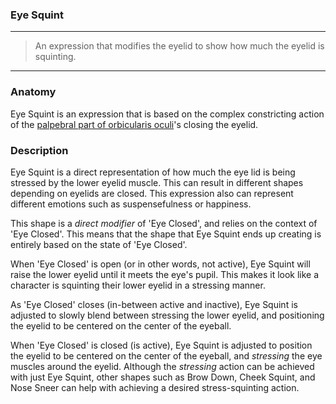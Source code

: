### Eye Squint

***

> An expression that modifies the eyelid
> to show how much the eyelid is squinting. 

***

### Anatomy

Eye Squint is an expression that is based on the complex 
constricting action of the [palpebral part of orbicularis oculi](https://en.wikipedia.org/wiki/Orbicularis_oculi_muscle)'s 
closing the eyelid.

### Description

Eye Squint is a direct representation of how much the eye lid is 
being stressed by the lower eyelid muscle. This can result in different 
shapes depending on eyelids are closed. This expression also can represent 
different emotions such as suspensefulness or happiness.

This shape is a *direct modifier* of 'Eye Closed', 
and relies on the context of 'Eye Closed'. This means 
that the shape that Eye Squint ends up creating is entirely 
based on the state of 'Eye Closed'.

When 'Eye Closed' is open (or in other words, not active), Eye Squint will raise the lower eyelid 
until it meets the eye's pupil. This makes it look like a character is squinting their lower eyelid in a 
stressing manner.

As 'Eye Closed' closes (in-between active and inactive), Eye Squint is adjusted to slowly blend 
between stressing the lower eyelid, and positioning the eyelid to be centered on the center of the eyeball.

When 'Eye Closed' is closed (is active), Eye Squint is adjusted to 
position the eyelid to be centered on the center of the eyeball, and 
*stressing* the eye muscles around the eyelid. Although the *stressing* action can 
be achieved with just Eye Squint, other shapes such as Brow Down, Cheek Squint, and 
Nose Sneer can help with achieving a desired stress-squinting action.